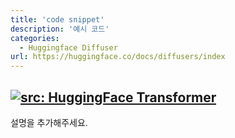```yaml
---
title: 'code snippet'
description: '예시 코드'
categories:
  - Huggingface Diffuser
url: https://huggingface.co/docs/diffusers/index
---
```

<a href="https://huggingface.co/docs/diffusers/index" target="_blank"><img   loading="lazy" alt="src: HuggingFace Transformer" src="https://img.shields.io/badge/문서-Huggingface_Diffuser-blue" ></a>
---
설명을 추가해주세요.